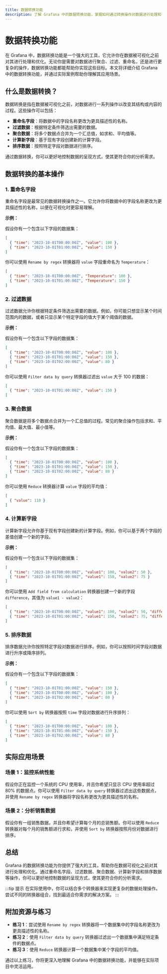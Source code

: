 ```yaml
---
title: 数据转换功能
description: 了解 Grafana 中的数据转换功能，掌握如何通过转换操作对数据进行处理和优化，以更好地满足可视化需求。
---
```


# 数据转换功能

在 Grafana 中，数据转换功能是一个强大的工具，它允许你在数据被可视化之前对其进行处理和优化。无论你是需要对数据进行聚合、过滤、重命名，还是进行更复杂的操作，数据转换功能都能帮助你实现这些目标。本文将详细介绍 Grafana 中的数据转换功能，并通过实际案例帮助你理解其应用场景。

## 什么是数据转换？

数据转换是指在数据被可视化之前，对数据进行一系列操作以改变其结构或内容的过程。这些操作可以包括：

- **重命名字段**：将数据中的字段名称更改为更具描述性的名称。
- **过滤数据**：根据特定条件筛选出需要的数据。
- **聚合数据**：将多个数据点合并为一个汇总值，如求和、平均值等。
- **计算新字段**：基于现有字段创建新的计算字段。
- **排序数据**：按照特定字段对数据进行排序。

通过数据转换，你可以更好地控制数据的呈现方式，使其更符合你的分析需求。

## 数据转换的基本操作

### 1. 重命名字段

重命名字段是最常见的数据转换操作之一。它允许你将数据中的字段名称更改为更具描述性的名称，以便在可视化时更容易理解。

**示例：**

假设你有一个包含以下字段的数据集：

```json
[
  { "time": "2023-10-01T00:00:00Z", "value": 100 },
  { "time": "2023-10-01T01:00:00Z", "value": 150 }
]
```

你可以使用 `Rename by regex` 转换器将 `value` 字段重命名为 `Temperature`：

```json
[
  { "time": "2023-10-01T00:00:00Z", "Temperature": 100 },
  { "time": "2023-10-01T01:00:00Z", "Temperature": 150 }
]
```

### 2. 过滤数据

过滤数据允许你根据特定条件筛选出需要的数据。例如，你可能只想显示某个时间范围内的数据，或者只显示某个特定字段的值大于某个阈值的数据。

**示例：**

假设你有一个包含以下字段的数据集：

```json
[
  { "time": "2023-10-01T00:00:00Z", "value": 100 },
  { "time": "2023-10-01T01:00:00Z", "value": 150 },
  { "time": "2023-10-01T02:00:00Z", "value": 80 }
]
```

你可以使用 `Filter data by query` 转换器过滤出 `value` 大于 100 的数据：

```json
[
  { "time": "2023-10-01T01:00:00Z", "value": 150 }
]
```

### 3. 聚合数据

聚合数据是将多个数据点合并为一个汇总值的过程。常见的聚合操作包括求和、平均值、最大值、最小值等。

**示例：**

假设你有一个包含以下字段的数据集：

```json
[
  { "time": "2023-10-01T00:00:00Z", "value": 100 },
  { "time": "2023-10-01T01:00:00Z", "value": 150 },
  { "time": "2023-10-01T02:00:00Z", "value": 80 }
]
```

你可以使用 `Reduce` 转换器计算 `value` 字段的平均值：

```json
[
  { "value": 110 }
]
```

### 4. 计算新字段

计算新字段允许你基于现有字段创建新的计算字段。例如，你可以基于两个字段的差值创建一个新的字段。

**示例：**

假设你有一个包含以下字段的数据集：

```json
[
  { "time": "2023-10-01T00:00:00Z", "value1": 100, "value2": 50 },
  { "time": "2023-10-01T01:00:00Z", "value1": 150, "value2": 75 }
]
```

你可以使用 `Add field from calculation` 转换器创建一个新的字段 `difference`，其值为 `value1 - value2`：

```json
[
  { "time": "2023-10-01T00:00:00Z", "value1": 100, "value2": 50, "difference": 50 },
  { "time": "2023-10-01T01:00:00Z", "value1": 150, "value2": 75, "difference": 75 }
]
```

### 5. 排序数据

排序数据允许你按照特定字段对数据进行排序。例如，你可以按照时间字段对数据进行升序或降序排列。

**示例：**

假设你有一个包含以下字段的数据集：

```json
[
  { "time": "2023-10-01T01:00:00Z", "value": 150 },
  { "time": "2023-10-01T00:00:00Z", "value": 100 },
  { "time": "2023-10-01T02:00:00Z", "value": 80 }
]
```

你可以使用 `Sort by` 转换器按照 `time` 字段对数据进行升序排列：

```json
[
  { "time": "2023-10-01T00:00:00Z", "value": 100 },
  { "time": "2023-10-01T01:00:00Z", "value": 150 },
  { "time": "2023-10-01T02:00:00Z", "value": 80 }
]
```

## 实际应用场景

### 场景 1：监控系统性能

假设你正在监控一个系统的 CPU 使用率，并且你希望只显示 CPU 使用率超过 80% 的数据点。你可以使用 `Filter data by query` 转换器过滤出这些数据点，并使用 `Rename by regex` 转换器将字段名称更改为更具描述性的名称。

### 场景 2：分析销售数据

假设你有一组销售数据，并且你希望计算每个月的总销售额。你可以使用 `Reduce` 转换器对每个月的销售额进行求和，并使用 `Sort by` 转换器按照月份对数据进行排序。

## 总结

Grafana 的数据转换功能为你提供了强大的工具，帮助你在数据可视化之前对其进行处理和优化。通过重命名字段、过滤数据、聚合数据、计算新字段和排序数据等操作，你可以更好地控制数据的呈现方式，使其更符合你的分析需求。

:::tip 提示
在实际使用中，你可以结合多个转换器来实现更复杂的数据处理操作。尝试不同的转换器组合，找到最适合你需求的解决方案。
:::

## 附加资源与练习

- **练习 1**：尝试使用 `Rename by regex` 转换器将一个数据集中的字段名称更改为更具描述性的名称。
- **练习 2**：使用 `Filter data by query` 转换器过滤出一个数据集中满足特定条件的数据点。
- **练习 3**：使用 `Reduce` 转换器计算一个数据集中某个字段的平均值。

通过以上练习，你将更深入地理解 Grafana 中的数据转换功能，并能够在实际项目中灵活运用。